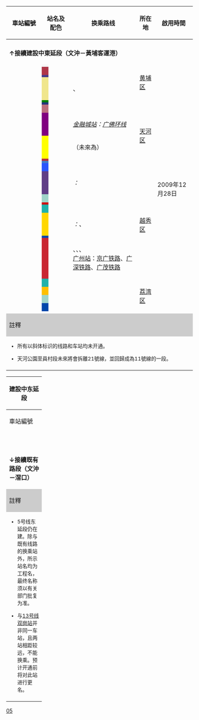 {| class="wikitable" style="text-align:center;"
! width=80 |車站編號
! colspan="2" width=100 | 站名及配色
! 换乘路线
! 所在地
! 啟用時間
! 车站形式
|-
! colspan="7" style="background:{{廣州地鐵標誌色|5}};" |{{white|5號線}}
|-
| colspan="7" |'''↑接續建設中東延段（文沖－黃埔客運港）'''
|-
! {{广州地铁车站编号|5|24}}
| style="background:#F5F5F5;" width="2" |
! {{广州地铁车站链接|文冲}}
| align=left | 
| rowspan="4" | [[黄埔区]]
| rowspan="24" | 2009年12月28日
| rowspan="11" | 地下[[島式站台]]
|-
! {{广州地铁车站编号|5|23}}
| style="background:#af3748;" |
! {{广州地铁车站链接|大沙东}}
| align=left | ''{{广州地铁路线链接|7|S}}''
|-
! {{广州地铁车站编号|5|22}}
| style="background:#483D8B;" |
! {{广州地铁车站链接|大沙地}}
| align=left | 
|-
! {{广州地铁车站编号|5|21}}
| style="background:#F0E68C;" |
! {{广州地铁车站链接|鱼珠}}
| align=left | {{广州地铁路线链接|13|S}} {{广州地铁车站编号|13|01}}、''{{广州地铁路线链接|28|S}}''
|-
! {{广州地铁车站编号|5|20}}
| style="background:#008000;" |
! {{广州地铁车站链接|三溪}}
| align=left | 
| rowspan="8" | [[天河区]]
|-
! {{广州地铁车站编号|5|19}}
| style="background:#24367D;" | 
! {{广州地铁车站链接|东圃}}
| align=left |
|-
! {{广州地铁车站编号|5|18}}
| style="background:#bc6f7d;" |
! {{广州地铁车站链接|车陂南}}
| align=left | {{广州地铁路线链接|4|S}} {{广州地铁车站编号|4|22}}
|-
! {{广州地铁车站编号|5|17}}
| style="background:#800080;" |
! {{广州地铁车站链接|科韵路}}
| align=left | {{rint|cn|prdir}} ''[[金融城站 (广州)|金融城站]]：[[广佛环线]]''
|-
! {{广州地铁车站编号|5|16}}
| style="background: #FFFF00;" |
! {{广州地铁车站链接|员村}}
| align=left | {{广州地铁路线链接|21|S}} {{广州地铁车站编号|21|01}}（未來為'' {{广州地铁路线链接|11|S}}''）{{ref label|2|L11|L11}}
|-
! {{广州地铁车站编号|5|15}}
| style="background:#b7303d;" |
! {{广州地铁车站链接|潭村}}
| align=left | 
|-
! {{广州地铁车站编号|5|14}}
| style="background:#407CC9;" |
! {{广州地铁车站链接|猎德}}
| align=left |
|-
! {{广州地铁车站编号|5|13}}
| style="background:#2b55fc;" |
! {{广州地铁车站链接|珠江新城}}
| align=left | {{广州地铁路线链接|3|S}} {{广州地铁车站编号|3|10}}
| 地下[[侧式站台]]
|-
! {{广州地铁车站编号|5|12}}
| style="background:#603e87;" |
! {{广州地铁车站链接|五羊邨}}
| align=left | ''{{广州地铁车站链接|寺右新马路}}：{{广州地铁路线链接|10|S}}''
| rowspan="7" | [[越秀区]]
| rowspan="2" | 地下[[島式站台]]
|-
! {{广州地铁车站编号|5|11}}
| style="background:#9FD4C9;" |
! {{广州地铁车站链接|杨箕}}
| align=left | {{广州地铁路线链接|1|S}} {{广州地铁车站编号|1|13}}
|-
! {{广州地铁车站编号|5|10}}
| style="background:#ce000f;" |
! {{广州地铁车站链接|动物园}}
| align=left |
| 地下[[侧式叠式月台|叠式侧式站台]]
|-
! {{广州地铁车站编号|5|09}}
| style="background:#20B2AA;" |
! {{广州地铁车站链接|区庄}}
| align=left | {{广州地铁路线链接|6|S}} {{广州地铁车站编号|6|15}}
| 地下[[分离式島式站台]]
|-
! {{广州地铁车站编号|5|08}}
| style="background:#FFD700;" |  
! {{广州地铁车站链接|淘金}}
| align=left | ''{{广州地铁车站链接|建设六马路}}：{{广州地铁路线链接|12|S}}、{{广州地铁路线链接|13|S}}''
| 地下[[島式站台]]
|-
! {{广州地铁车站编号|5|07}}
| style="background:#0047AB;" | 
! {{广州地铁车站链接|小北}}
| align=left |
| rowspan="4" | 地下[[分离式島式站台]]
|-
! {{广州地铁车站编号|5|06}}
| style="background:#c92732;" |
! {{广州地铁车站链接|广州火车站}}
| align=left | {{广州地铁路线链接|2|S}} {{广州地铁车站编号|2|16}} 、''{{广州地铁路线链接|11|S}}''、''{{广州地铁路线链接|14|S}}''、''{{广州地铁路线链接|22|S}}''<br>{{rint|cn|rail}} [[广州站]]：[[京广铁路]]、[[广深铁路]]、[[广茂铁路]]
|-
! {{广州地铁车站编号|5|05}}
| style="background:#20B2AA;" |
! {{广州地铁车站链接|西村}}
| align=left | ''{{广州地铁路线链接|8|S}}'' {{广州地铁车站编号|8|10|uc=1}}
| rowspan="5" | [[荔湾区]]
|-
! {{广州地铁车站编号|5|04}}
| style="background:#FFBF00;" |
! {{广州地铁车站链接|西场}}
| align=left | ''{{广州地铁路线链接|13|S}}''
|-
! {{广州地铁车站编号|5|03}}
| style="background:#9FD4C9;" |
! {{广州地铁车站链接|中山八}}
| align=left |''{{广州地铁路线链接|11|S}}''
| 地下[[島式站台]]
|-
! {{广州地铁车站编号|5|02}}
| style="background:#0047AB;" |
! {{广州地铁车站链接|坦尾}}
| align=left | {{广州地铁路线链接|6|S}} {{广州地铁车站编号|6|05}}
| rowspan="2" | 高架[[島式站台]]
|-
! {{广州地铁车站编号|5|01}}
| style="background:#FFFFFF;" |
! {{广州地铁车站链接|滘口}}
| align=left | 
|-
! colspan="7" style="background:#CCCCCC;" |註釋
|-
| colspan="7" style="font-size:85%; text-align:left;" |
* 所有以斜体标识的线路和车站均未开通。
* {{note label|1|L11|L11}}天河公園至員村段未來將會拆離21號線，並回歸成為11號線的一段。
|-
| colspan="7" style="font-size:85%;" | <div style="text-align: right;">{{Tnavbar|广州地铁5号线车站列表|mini=1}}</div>
|}
{| class="wikitable mw-collapsible mw-collapsed" style="text-align:center;"
! colspan="6" | '''建設中东延段'''
|-
! width=80 |車站編號
! width=100 |站名
! 换乘路线
! 所在地
! 啟用時間
! 车站形式
|-
! colspan="7" style="background:{{廣州地鐵標誌色|5}};" |{{white|5號線東延段}}
|-
! {{广州地铁车站编号|5|30|uc=1}}
! ''{{广州地铁车站链接|黄埔客运港}}''
| align=left | 
| rowspan=6 | [[黃埔区]]
| rowspan=6 | 預計2023年
| 地下[[侧式站台]]
|-
! {{广州地铁车站编号|5|29|uc=1}}
! ''{{广州地铁车站链接|广州开发区}}''
| align=left |
| rowspan=5 | 地下[[岛式站台]]
|-
! {{广州地铁车站编号|5|28|uc=1}}
! ''{{广州地铁车站链接|保盈大道}}''
| align=left |
|-
! {{广州地铁车站编号|5|27|uc=1}}
! ''{{广州地铁车站链接|夏园}}''
| align=left | {{广州地铁路线链接|13|S}} {{广州地铁车站编号|13|05}}
|-
! {{广州地铁车站编号|5|26|uc=1}}
! ''{{广州地铁车站链接|庙头路}}''
| align=left |
|-
! {{广州地铁车站编号|5|25|uc=1}}
! ''双岗''{{ref label|3|SHG|SHG}}
| align=left |
|-
| colspan="6" |'''↓接續既有路段（文沖－滘口）'''
|-
! colspan="6" style="background:#CCCCCC;" |註釋
|-
| colspan="6" style="font-size:85%; text-align:left;" |
* 5号线东延段仍在建。除与既有线路的换乘站外，所示站名均为工程名，最终名称须以有关部门批复为准。
* {{note label|3|SHG|SHG}}与[[广州地铁13号线|13号线]][[双岗站]]并非同一车站，且两站相距较远，不能换乘。预计开通前将对此站进行更名。
|-
| colspan="6" style="font-size:85%;" | <div style="text-align: right;">{{Tnavbar|广州地铁5号线车站列表|mini=1}}</div>
|}<noinclude>[[Category:广州地铁车站列表模板|05]]</noinclude>